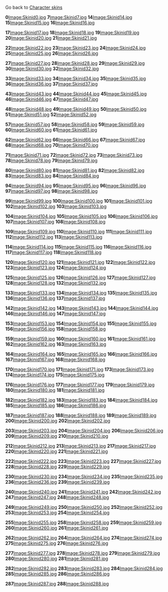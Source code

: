 Go back to [[/Character_Skins.md|Character skins]]

'''0'''[[/Image:Skinid0.jpg.md|Image:Skinid0.jpg]]
'''7'''[[/Image:Skinid7.jpg.md|Image:Skinid7.jpg]]
'''14'''[[/Image:Skinid14.jpg.md|Image:Skinid14.jpg]]
'''15'''[[/Image:Skinid15.jpg.md|Image:Skinid15.jpg]]
'''16'''[[/Image:Skinid16.jpg.md|Image:Skinid16.jpg]]

'''17'''[[/Image:Skinid17.jpg.md|Image:Skinid17.jpg]]
'''18'''[[/Image:Skinid18.jpg.md|Image:Skinid18.jpg]]
'''19'''[[/Image:Skinid19.jpg.md|Image:Skinid19.jpg]]
'''20'''[[/Image:Skinid20.jpg.md|Image:Skinid20.jpg]]
'''21'''[[/Image:Skinid21.jpg.md|Image:Skinid21.jpg]]

'''22'''[[/Image:Skinid22.jpg.md|Image:Skinid22.jpg]]
'''23'''[[/Image:Skinid23.jpg.md|Image:Skinid23.jpg]]
'''24'''[[/Image:Skinid24.jpg.md|Image:Skinid24.jpg]]
'''25'''[[/Image:Skinid25.jpg.md|Image:Skinid25.jpg]]
'''26'''[[/Image:Skinid26.jpg.md|Image:Skinid26.jpg]]

'''27'''[[/Image:Skinid27.jpg.md|Image:Skinid27.jpg]]
'''28'''[[/Image:Skinid28.jpg.md|Image:Skinid28.jpg]]
'''29'''[[/Image:Skinid29.jpg.md|Image:Skinid29.jpg]]
'''30'''[[/Image:Skinid30.jpg.md|Image:Skinid30.jpg]]
'''32'''[[/Image:Skinid32.jpg.md|Image:Skinid32.jpg]]

'''33'''[[/Image:Skinid33.jpg.md|Image:Skinid33.jpg]]
'''34'''[[/Image:Skinid34.jpg.md|Image:Skinid34.jpg]]
'''35'''[[/Image:Skinid35.jpg.md|Image:Skinid35.jpg]]
'''36'''[[/Image:Skinid36.jpg.md|Image:Skinid36.jpg]]
'''37'''[[/Image:Skinid37.jpg.md|Image:Skinid37.jpg]]

'''43'''[[/Image:Skinid43.jpg.md|Image:Skinid43.jpg]]
'''44'''[[/Image:Skinid44.jpg.md|Image:Skinid44.jpg]]
'''45'''[[/Image:Skinid45.jpg.md|Image:Skinid45.jpg]]
'''46'''[[/Image:Skinid46.jpg.md|Image:Skinid46.jpg]]
'''47'''[[/Image:Skinid47.jpg.md|Image:Skinid47.jpg]]

'''48'''[[/Image:Skinid48.jpg.md|Image:Skinid48.jpg]]
'''49'''[[/Image:Skinid49.jpg.md|Image:Skinid49.jpg]]
'''50'''[[/Image:Skinid50.jpg.md|Image:Skinid50.jpg]]
'''51'''[[/Image:Skinid51.jpg.md|Image:Skinid51.jpg]]
'''52'''[[/Image:Skinid52.jpg.md|Image:Skinid52.jpg]]

'''57'''[[/Image:Skinid57.jpg.md|Image:Skinid57.jpg]]
'''58'''[[/Image:Skinid58.jpg.md|Image:Skinid58.jpg]]
'''59'''[[/Image:Skinid59.jpg.md|Image:Skinid59.jpg]]
'''60'''[[/Image:Skinid60.jpg.md|Image:Skinid60.jpg]]
'''61'''[[/Image:Skinid61.jpg.md|Image:Skinid61.jpg]]

'''62'''[[/Image:Skinid62.jpg.md|Image:Skinid62.jpg]]
'''66'''[[/Image:Skinid66.jpg.md|Image:Skinid66.jpg]]
'''67'''[[/Image:Skinid67.jpg.md|Image:Skinid67.jpg]]
'''68'''[[/Image:Skinid68.jpg.md|Image:Skinid68.jpg]]
'''70'''[[/Image:Skinid70.jpg.md|Image:Skinid70.jpg]]

'''71'''[[/Image:Skinid71.jpg.md|Image:Skinid71.jpg]]
'''72'''[[/Image:Skinid72.jpg.md|Image:Skinid72.jpg]]
'''73'''[[/Image:Skinid73.jpg.md|Image:Skinid73.jpg]]
'''78'''[[/Image:Skinid78.jpg.md|Image:Skinid78.jpg]]
'''79'''[[/Image:Skinid79.jpg.md|Image:Skinid79.jpg]]

'''80'''[[/Image:Skinid80.jpg.md|Image:Skinid80.jpg]]
'''81'''[[/Image:Skinid81.jpg.md|Image:Skinid81.jpg]]
'''82'''[[/Image:Skinid82.jpg.md|Image:Skinid82.jpg]]
'''83'''[[/Image:Skinid83.jpg.md|Image:Skinid83.jpg]]
'''84'''[[/Image:Skinid84.jpg.md|Image:Skinid84.jpg]]

'''94'''[[/Image:Skinid94.jpg.md|Image:Skinid94.jpg]]
'''95'''[[/Image:Skinid95.jpg.md|Image:Skinid95.jpg]]
'''96'''[[/Image:Skinid96.jpg.md|Image:Skinid96.jpg]]
'''97'''[[/Image:Skinid97.jpg.md|Image:Skinid97.jpg]]
'''98'''[[/Image:Skinid98.jpg.md|Image:Skinid98.jpg]]

'''99'''[[/Image:Skinid99.jpg.md|Image:Skinid99.jpg]]
'''100'''[[/Image:Skinid100.jpg.md|Image:Skinid100.jpg]]
'''101'''[[/Image:Skinid101.jpg.md|Image:Skinid101.jpg]]
'''102'''[[/Image:Skinid102.jpg.md|Image:Skinid102.jpg]]
'''103'''[[/Image:Skinid103.jpg.md|Image:Skinid103.jpg]]

'''104'''[[/Image:Skinid104.jpg.md|Image:Skinid104.jpg]]
'''105'''[[/Image:Skinid105.jpg.md|Image:Skinid105.jpg]]
'''106'''[[/Image:Skinid106.jpg.md|Image:Skinid106.jpg]]
'''107'''[[/Image:Skinid107.jpg.md|Image:Skinid107.jpg]]
'''108'''[[/Image:Skinid108.jpg.md|Image:Skinid108.jpg]]

'''109'''[[/Image:Skinid109.jpg.md|Image:Skinid109.jpg]]
'''110'''[[/Image:Skinid110.jpg.md|Image:Skinid110.jpg]]
'''111'''[[/Image:Skinid111.jpg.md|Image:Skinid111.jpg]]
'''112'''[[/Image:Skinid112.jpg.md|Image:Skinid112.jpg]]
'''113'''[[/Image:Skinid113.jpg.md|Image:Skinid113.jpg]]

'''114'''[[/Image:Skinid114.jpg.md|Image:Skinid114.jpg]]
'''115'''[[/Image:Skinid115.jpg.md|Image:Skinid115.jpg]]
'''116'''[[/Image:Skinid116.jpg.md|Image:Skinid116.jpg]]
'''117'''[[/Image:Skinid117.jpg.md|Image:Skinid117.jpg]]
'''118'''[[/Image:Skinid118.jpg.md|Image:Skinid118.jpg]]

'''120'''[[/Image:Skinid120.jpg.md|Image:Skinid120.jpg]]
'''121'''[[/Image:Skinid121.jpg.md|Image:Skinid121.jpg]]
'''122'''[[/Image:Skinid122.jpg.md|Image:Skinid122.jpg]]
'''123'''[[/Image:Skinid123.jpg.md|Image:Skinid123.jpg]]
'''124'''[[/Image:Skinid124.jpg.md|Image:Skinid124.jpg]]

'''125'''[[/Image:Skinid125.jpg.md|Image:Skinid125.jpg]]
'''126'''[[/Image:Skinid126.jpg.md|Image:Skinid126.jpg]]
'''127'''[[/Image:Skinid127.jpg.md|Image:Skinid127.jpg]]
'''128'''[[/Image:Skinid128.jpg.md|Image:Skinid128.jpg]]
'''132'''[[/Image:Skinid132.jpg.md|Image:Skinid132.jpg]]

'''133'''[[/Image:Skinid133.jpg.md|Image:Skinid133.jpg]]
'''134'''[[/Image:Skinid134.jpg.md|Image:Skinid134.jpg]]
'''135'''[[/Image:Skinid135.jpg.md|Image:Skinid135.jpg]]
'''136'''[[/Image:Skinid136.jpg.md|Image:Skinid136.jpg]]
'''137'''[[/Image:Skinid137.jpg.md|Image:Skinid137.jpg]]

'''142'''[[/Image:Skinid142.jpg.md|Image:Skinid142.jpg]]
'''143'''[[/Image:Skinid143.jpg.md|Image:Skinid143.jpg]]
'''144'''[[/Image:Skinid144.jpg.md|Image:Skinid144.jpg]]
'''146'''[[/Image:Skinid146.jpg.md|Image:Skinid146.jpg]]
'''147'''[[/Image:Skinid147.jpg.md|Image:Skinid147.jpg]]

'''153'''[[/Image:Skinid153.jpg.md|Image:Skinid153.jpg]]
'''154'''[[/Image:Skinid154.jpg.md|Image:Skinid154.jpg]]
'''155'''[[/Image:Skinid155.jpg.md|Image:Skinid155.jpg]]
'''156'''[[/Image:Skinid156.jpg.md|Image:Skinid156.jpg]]
'''158'''[[/Image:Skinid158.jpg.md|Image:Skinid158.jpg]]

'''159'''[[/Image:Skinid159.jpg.md|Image:Skinid159.jpg]]
'''160'''[[/Image:Skinid160.jpg.md|Image:Skinid160.jpg]]
'''161'''[[/Image:Skinid161.jpg.md|Image:Skinid161.jpg]]
'''162'''[[/Image:Skinid162.jpg.md|Image:Skinid162.jpg]]
'''163'''[[/Image:Skinid163.jpg.md|Image:Skinid163.jpg]]

'''164'''[[/Image:Skinid164.jpg.md|Image:Skinid164.jpg]]
'''165'''[[/Image:Skinid165.jpg.md|Image:Skinid165.jpg]]
'''166'''[[/Image:Skinid166.jpg.md|Image:Skinid166.jpg]]
'''167'''[[/Image:Skinid167.jpg.md|Image:Skinid167.jpg]]
'''168'''[[/Image:Skinid168.jpg.md|Image:Skinid168.jpg]]

'''170'''[[/Image:Skinid170.jpg.md|Image:Skinid170.jpg]]
'''171'''[[/Image:Skinid171.jpg.md|Image:Skinid171.jpg]]
'''173'''[[/Image:Skinid173.jpg.md|Image:Skinid173.jpg]]
'''174'''[[/Image:Skinid174.jpg.md|Image:Skinid174.jpg]]
'''175'''[[/Image:Skinid175.jpg.md|Image:Skinid175.jpg]]

'''176'''[[/Image:Skinid176.jpg.md|Image:Skinid176.jpg]]
'''177'''[[/Image:Skinid177.jpg.md|Image:Skinid177.jpg]]
'''179'''[[/Image:Skinid179.jpg.md|Image:Skinid179.jpg]]
'''180'''[[/Image:Skinid180.jpg.md|Image:Skinid180.jpg]]
'''181'''[[/Image:Skinid181.jpg.md|Image:Skinid181.jpg]]

'''182'''[[/Image:Skinid182.jpg.md|Image:Skinid182.jpg]]
'''183'''[[/Image:Skinid183.jpg.md|Image:Skinid183.jpg]]
'''184'''[[/Image:Skinid184.jpg.md|Image:Skinid184.jpg]]
'''185'''[[/Image:Skinid185.jpg.md|Image:Skinid185.jpg]]
'''186'''[[/Image:Skinid186.jpg.md|Image:Skinid186.jpg]]

'''187'''[[/Image:Skinid187.jpg.md|Image:Skinid187.jpg]]
'''188'''[[/Image:Skinid188.jpg.md|Image:Skinid188.jpg]]
'''189'''[[/Image:Skinid189.jpg.md|Image:Skinid189.jpg]]
'''200'''[[/Image:Skinid200.jpg.md|Image:Skinid200.jpg]]
'''202'''[[/Image:Skinid202.jpg.md|Image:Skinid202.jpg]]

'''203'''[[/Image:Skinid203.jpg.md|Image:Skinid203.jpg]]
'''204'''[[/Image:Skinid204.jpg.md|Image:Skinid204.jpg]]
'''206'''[[/Image:Skinid206.jpg.md|Image:Skinid206.jpg]]
'''209'''[[/Image:Skinid209.jpg.md|Image:Skinid209.jpg]]
'''210'''[[/Image:Skinid210.jpg.md|Image:Skinid210.jpg]]

'''212'''[[/Image:Skinid212.jpg.md|Image:Skinid212.jpg]]
'''213'''[[/Image:Skinid213.jpg.md|Image:Skinid213.jpg]]
'''217'''[[/Image:Skinid217.jpg.md|Image:Skinid217.jpg]]
'''220'''[[/Image:Skinid220.jpg.md|Image:Skinid220.jpg]]
'''221'''[[/Image:Skinid221.jpg.md|Image:Skinid221.jpg]]

'''222'''[[/Image:Skinid222.jpg.md|Image:Skinid222.jpg]]
'''223'''[[/Image:Skinid223.jpg.md|Image:Skinid223.jpg]]
'''227'''[[/Image:Skinid227.jpg.md|Image:Skinid227.jpg]]
'''228'''[[/Image:Skinid228.jpg.md|Image:Skinid228.jpg]]
'''229'''[[/Image:Skinid229.jpg.md|Image:Skinid229.jpg]]

'''230'''[[/Image:Skinid230.jpg.md|Image:Skinid230.jpg]]
'''234'''[[/Image:Skinid234.jpg.md|Image:Skinid234.jpg]]
'''235'''[[/Image:Skinid235.jpg.md|Image:Skinid235.jpg]]
'''236'''[[/Image:Skinid236.jpg.md|Image:Skinid236.jpg]]
'''239'''[[/Image:Skinid239.jpg.md|Image:Skinid239.jpg]]

'''240'''[[/Image:Skinid240.jpg.md|Image:Skinid240.jpg]]
'''241'''[[/Image:Skinid241.jpg.md|Image:Skinid241.jpg]]
'''242'''[[/Image:Skinid242.jpg.md|Image:Skinid242.jpg]]
'''247'''[[/Image:Skinid247.jpg.md|Image:Skinid247.jpg]]
'''248'''[[/Image:Skinid248.jpg.md|Image:Skinid248.jpg]]

'''249'''[[/Image:Skinid249.jpg.md|Image:Skinid249.jpg]]
'''250'''[[/Image:Skinid250.jpg.md|Image:Skinid250.jpg]]
'''252'''[[/Image:Skinid252.jpg.md|Image:Skinid252.jpg]]
'''253'''[[/Image:Skinid253.jpg.md|Image:Skinid253.jpg]]
'''254'''[[/Image:Skinid254.jpg.md|Image:Skinid254.jpg]]

'''255'''[[/Image:Skinid255.jpg.md|Image:Skinid255.jpg]]
'''258'''[[/Image:Skinid258.jpg.md|Image:Skinid258.jpg]]
'''259'''[[/Image:Skinid259.jpg.md|Image:Skinid259.jpg]]
'''260'''[[/Image:Skinid260.jpg.md|Image:Skinid260.jpg]]
'''261'''[[/Image:Skinid261.jpg.md|Image:Skinid261.jpg]]

'''262'''[[/Image:Skinid262.jpg.md|Image:Skinid262.jpg]]
'''264'''[[/Image:Skinid264.jpg.md|Image:Skinid264.jpg]]
'''274'''[[/Image:Skinid274.jpg.md|Image:Skinid274.jpg]]
'''275'''[[/Image:Skinid275.jpg.md|Image:Skinid275.jpg]]
'''276'''[[/Image:Skinid276.jpg.md|Image:Skinid276.jpg]]

'''277'''[[/Image:Skinid277.jpg.md|Image:Skinid277.jpg]]
'''278'''[[/Image:Skinid278.jpg.md|Image:Skinid278.jpg]]
'''279'''[[/Image:Skinid279.jpg.md|Image:Skinid279.jpg]]
'''280'''[[/Image:Skinid280.jpg.md|Image:Skinid280.jpg]]
'''281'''[[/Image:Skinid281.jpg.md|Image:Skinid281.jpg]]

'''282'''[[/Image:Skinid282.jpg.md|Image:Skinid282.jpg]]
'''283'''[[/Image:Skinid283.jpg.md|Image:Skinid283.jpg]]
'''284'''[[/Image:Skinid284.jpg.md|Image:Skinid284.jpg]]
'''285'''[[/Image:Skinid285.jpg.md|Image:Skinid285.jpg]]
'''286'''[[/Image:Skinid286.jpg.md|Image:Skinid286.jpg]]

'''287'''[[/Image:Skinid287.jpg.md|Image:Skinid287.jpg]]
'''288'''[[/Image:Skinid288.jpg.md|Image:Skinid288.jpg]]